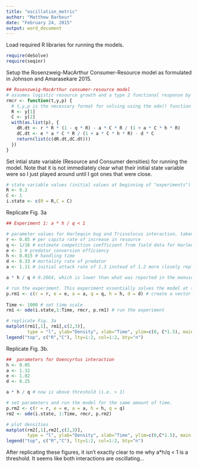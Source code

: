```yaml
---
title: "oscillation_metric"
author: "Matthew Barbour"
date: "February 24, 2015"
output: word_document
---
```


Load required R libraries for running the models.
```r
require(deSolve)
require(seqinr)
```

Setup the Rosenzweig-MacArthur Consumer-Resource model as formulated in Johnson and Amarasekare 2015. 
```r
## Rosenzweig-MacArthur consumer-resource model 
# assumes logistic resource growth and a type 2 functional response by the consumer (i.e. consumption rate saturates with resource density). This function is necessary for the ordinary differential equation solver, ode() 
rmcr <- function(t,y,p) {
  # t,y,p is the necessary format for solving using the ode() function in R
  R <- y[1]
  C <- y[2]
  with(as.list(p), {
    dR.dt <- r * R * (1 - q * R) - a * C * R / (1 + a * C * h * R)
    dC.dt <- e * a * C * R / (1 + a * C * h * R) - d * C
    return(list(c(dR.dt,dC.dt)))
  })
}
```

Set intial state variable (Resource and Consumer densities) for running the model. Note that it is not immediately clear what their initial state variable were so I just played around until I got ones that were close.
```r
# state variable values (initial values at beginning of "experiments")
R <- 0.2
C <- 1
i.state <- c(R = R,C = C) 
```

Replicate Fig. 3a
```r
## Experiment 1: a * h / q < 1

# parameter values for Harlequin bug and Trissolocus interaction, taken from Fig. 3 in Johnson & Amarasekare 2015
r <- 0.85 # per capita rate of increase in resource
q <- 1/16 # estimate competition coefficient from field data for Harlequin bug
e <- 1 # predator conversion efficiency
h <- 0.015 # handling time
d <- 0.33 # mortality rate of predator
a <- 1.11 # initial attack rate of 1.3 instead of 1.2 more closely replicates the figures in the book

a * h / q # 0.2664, which is lower than what was reported in the manuscript (0.35)

# run the experiment. This experiment essentially solves the model at the initial C and R densities, and takes the new C and R densities and reruns the model, and so on until the end of time.
p.rm1 <- c(r = r, e = e, a = a, q = q, h = h, d = d) # create a vector for the parameters for experiment #1
 
Time <- 1000 # set time scale
rm1 <- ode(i.state,1:Time, rmcr, p.rm1) # run the experiment 

# replicate Fig. 3a
matplot(rm1[,1], rm1[,c(2,3)],
        type = "l", ylab="Density", xlab="Time", ylim=c(0, C*1.5), main = "Trissolcus interaction")
legend("top", c("R","C"), lty=1:2, col=1:2, bty="n")
```

Replicate Fig. 3b. 
```r
##  parameters for Ooencyrtus interaction
h <- 0.05 
a <- 1.32 
e <- 1.82 
d <- 0.25 

a * h / q # now is above threshold (i.e. > 1)

# set parameters and run the model for the same amount of time.
p.rm2 <- c(r = r, e = e, a = a, h = h, q = q)
rm2 <- ode(i.state, 1:Time, rmcr, p.rm2)

# plot densities
matplot(rm2[,1],rm2[,c(2,3)], 
        type = "l", ylab="Density", xlab="Time", ylim=c(0,C*1.5), main = "Ooencyrtus interaction")
legend("top", c("R","C"), lty=1:2, col=1:2, bty="n")
```

After replicating these figures, it isn't exactly clear to me why a*h/q < 1 is a threshold. It seems like both interactions are oscillating...